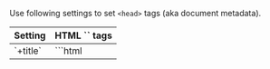 
Use following settings to set `<head>` tags (aka document metadata).

<TableStyle>
<table>
  <thead>
    <tr>
      <th>Setting</th>
      <th>HTML `<head>` tags</th>
    </tr>
  </thead>
  <tbody>
    <tr>
      <td><Link href="/title">`+title`</Link></td>
      <td>
        ```html
        <title>
        <meta property="og:title">
        ```
      </td>
    </tr>
    <tr>
      <td><Link href="/description">`+description`</Link></td>
      <td>
        ```html
        <meta name="description">
        <meta property="og:description">
        ```
      </td>
    </tr>
    <tr>
      <td><Link href="/image">`+image`</Link></td>
      <td>
        Preview image upon sharing URLs:
        ```html
        <meta property="og:image">
        <meta name="twitter:card" content="summary_large_image">
        ```
      </td>
    </tr>
    <tr>
      <td><Link href="/viewport">`+viewport`</Link></td>
      <td>
        For mobile responsive design:
        ```html
        <meta name="viewport">
        ```
      </td>
    </tr>
    <tr>
      <td><Link href="/Head">`+Head`</Link></td>
      <td>
        Other `<head>` tags, for example:
        ```html
        <link rel="icon"> <!-- Favicon -->
        <link rel="apple-touch-icon"> <!-- Mobile icon -->
        <script></script>
        <!-- ... -->
        ```
      </td>
    </tr>
  </tbody>
</table>
</TableStyle>

> See <Link href="/settings#html-shell" doNotInferSectionTitle /> for other settings that modify the HTML shell.

> These settings are provided by <UiFrameworkExtension name /> — if you aren't using <UiFrameworkExtension succinct /> then see <Link href="/head-manual" /> instead.


## Global / per-page

You can set `<head>` tags that apply globally to all pages:

```ts
// pages/+config.ts
// Environment: config

import type { Config } from 'vike/types'
import image from './previewImage.jpg'

// Applies to all pages (can be overridden)
export default {
  // Default <title>
  title: 'Awesome Rockets',
  // Default <meta name="description">
  description: 'We deliver payload to space',
  // Default <meta property="og:image">
  image
} satisfies Config
```

```tsx
// pages/+Head.ts
// Environment: server

import favicon from './favicon.png'

// Applies to all pages (cannot be overridden)
export function Head() {
  return (
    <>
      {/* Icon shown in the browser tab (aka favicon) */}
      <link rel="icon" href={favicon} type="image/svg+xml" />
    </>
  )
}
```

You can also set `<head>` tags only for a single page or a group of pages:

```ts
// pages/movies/+config.ts
// Environment: config

import type { Config } from 'vike/types'
import image from './previewImage.jpg'

// Overrides the defaults defined above
export default {
  title: 'Movies',
  description: 'List of movies.',
  image
} satisfies Config
```

```tsx
// pages/movies/+Head.ts
// Environment: server

import iconMobile from './iconMobile.jpg'

// This doesn't override the favicon defined at /pages/+Head.ts above
export function Head() {
  return (
    <>
      {/* Icon shown on mobile homescreens (PWA) */}
      <link rel="apple-touch-icon" href={iconMobile} type="image/svg+xml" />
    </>
  )
}
```

While `+title`, `+description`, and `+image` can be overridden (they aren't cumulative), the `+Head` setting is cumulative and cannot be overridden — see <Link href="/Head#cumulative"></Link>.

> See also: <Link href="/config#inheritance"/>


## Data

You can set `<head>` tags based on <Link href="/data-fetching">fetched data</Link>, using either:
 - `useConfig()`, or
 - `pageContext` functions.

<div style={{height:8}}/>

**`useConfig()`**

You can use the <Link href="/useConfig">`useConfig()` hook</Link> to set `<head>` tags dynamically inside your `+data` hook.

```ts
// pages/movies/+data.ts
// Environment: server

export { data }
export type Data = Awaited<ReturnType<typeof data>>

import { useConfig } from 'vike-react/useConfig' // or vike-{vue,solid}
import type { PageContextServer } from 'vike/types'

async function data(pageContext: PageContextServer) {
  const config = useConfig()

  const response = await fetch('https://star-wars.brillout.com/api/films.json')
  let { movies } = await response.json()

  config({
    title: `${movies.length} movies`,
    description: `List of all ${movies.length} Star Wars movies.`
  })

  return { movies }
}
```

> Make sure to call `useConfig()` before any `await`:
> ```ts ts-only
> async function data() {
>   const response = await fetch('https://star-wars.brillout.com/api/films.json')
>   // ❌ Doesn't work: useConfig() must be called before `await fetch()`
>   const config = useConfig()
> }
> ```

> You can also use it inside UI components, see <Link href="/useConfig#ui-components" doNotInferSectionTitle />.

<div style={{height:28}}/>

**`pageContext` functions**

You can set `+title`, `+description` and `+image` using a <Link href="/pageContext">`pageContext`</Link> function.

```ts
// pages/movies/+title.ts
// Environment: server, client

import type { PageContext } from 'vike/types'
import type { Data } from './+data'

export default (pageContext: PageContext<Data>) => `${pageContext.data.movies.length} movies`
```

```ts
// pages/movies/+data.ts
// Environment: server

export { data }
export type Data = Awaited<ReturnType<typeof data>>

async function data() {
  const response = await fetch('https://star-wars.brillout.com/api/films.json')
  let { movies } = await response.json()
  return { movies }
}
```

You can define some default logic that applies to all pages:

```ts
// pages/+title.ts
// Environment: server, client

import type { PageContext } from 'vike/types'

type Data = { title?: string } | undefined

// Applies to all pages: if a page fetches data and data.title is defined then
// use it to set the page's title.
export default (pageContext: PageContext<Data>) => pageContext.data?.title || 'Some Default Title'
```

The `+Head` setting is a UI component — you can use <Link href="/useData">`useData()`</Link> and <Link href="/usePageContext">`usePageContext()`</Link> as usual:

```tsx
// pages/movie/@id/+Head.ts
// Environment: server

import { useData } from 'vike-react/useData' // or vike-{vue,solid}
import type { Data } from './+data'

export function Head() {
  const data = useData<Data>()
  return <>
    {/* Image shown when sharing on social sites (Twitter, WhatsApp, ...) */}
    <meta property="og:image" content={data.movie.image} />
  </>
}
```


## Custom settings

You can create your own custom settings.

> You can also create custom components hooks, see for example [`vike-metadata`](https://github.com/Blankeos/vike-metadata).

For example, in the following, we create a new setting `+dynamicFavicon` that allows different favicons to be set for different pages. (Note that `+Head` can only be used for setting a global favicon, see <Link href="/Head#only-html" />.)

### Setting creation

```ts
// pages/+config.ts
// Environment: config

import type { Config } from 'vike/types'

export default {
  meta: {
    dynamicFavicon: {
      env: { server: true, client: true }
    }
  }
} satisfies Config
```
> See: <Link href="/meta" />

```tsx
// pages/+Head.ts
// Environment: server

import { usePageContext } from 'vike-react/usePageContext' // or vike-{vue,solid}

export default () => {
  const pageContext = usePageContext()
  const { dynamicFavicon } = pageContext.config
  return <>{ dynamicFavicon && <link rel="icon" href={dynamicFavicon} type="image/svg+xml" /> }</>
}
```
```ts
// pages/+onAfterRenderClient.ts
// Environment: client

import type { PageContextClient } from 'vike/types'

export default (pageContext: PageContextClient) => {
  if (!pageContext.isHydration) {
    const { dynamicFavicon } = pageContext.config
    updateFavicon(dynamicFavicon)
  }
}

// https://stackoverflow.com/questions/260857/changing-website-favicon-dynamically
function updateFavicon(dynamicFavicon) {
  let link = document.querySelector("link[rel~='icon']")
  if (!dynamicFavicon) {
    if (link) document.head.removeChild(link)
    return
  }
  if (!link) {
    link = document.createElement('link')
    link.rel = 'icon'
    document.head.appendChild(link)
  }
  link.href = dynamicFavicon
}
```

For TypeScript users:

```ts ts-only
// pages/+config.ts
// Environment: config

declare global {
  namespace Vike {
    interface Config {
      dynamicFavicon?: string
    }
  }
}
```

> See: <Link href="/meta#typescript" />

### Setting usage

```ts
// pages/+config.ts
// Environment: config

import type { Config } from 'vike/types'
import favicon from './favicon.svg'

export default {
  // Default favicon
  dynamicFavicon: favicon
} satisfies Config
```

```ts
// pages/premium-members/+config.ts
// Environment: config

import type { Config } from 'vike/types'
import favicon from './favicon.svg'

export default {
  // Favicon for /premium-members
  dynamicFavicon: favicon
} satisfies Config
```

## Internationalization

Example of internationalizing (i18n) `<head>` tags:

```tsx
// pages/movies/+Head.ts
// Environment: server

export { Head }

import { usePageContext } from 'vike-react/usePageContext' // or vike-{vue,solid}

function Head() {
  const pageContext = usePageContext()
  const description = 
    pageContext.locale === 'de-DE' ? 'List von Star Wars Filme.' : 'List of Star Wars Movies.'

  return (
    <>
      <meta name="description" content={description} />
    </>
  )
}
```
```ts
// pages/movies/+title.ts
// Environment: server, client

import type { PageContext } from 'vike/types'

export function title(pageContext: PageContext) {
  const title = pageContext.locale === 'de-DE' ?'Star Wars Filme' :'Star Wars Movies'

  return title
}
```

See also:
 - <Link href="/i18n" />
 - <Link href="/usePageContext" />


## Markdown

See <Link href="/markdown#metadata" />.


## See also

- <Link href="/settings#html-shell" doNotInferSectionTitle />
- <Link href="/useConfig" />
- [`vike-metadata`](https://github.com/Blankeos/vike-metadata)
- [Blog post "My current HTML boilerplate" showcasing and explaining a common boilerplate](https://www.matuzo.at/blog/html-boilerplate/)
- <Link href="/head-manual" />
